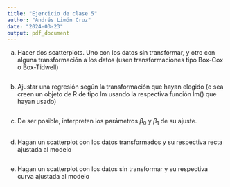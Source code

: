 ```yaml
---
title: "Ejercicio de clase 5"
author: "Andrés Limón Cruz"
date: "2024-03-23"
output: pdf_document
---
```


a) Hacer dos scatterplots. Uno con los datos sin transformar, y otro con alguna transformación a los datos (usen transformaciones tipo Box-Cox o Box-Tidwell)

```r

```

b) Ajustar una regresión según la transformación que hayan elegido (o sea creen un objeto de R de tipo lm usando la respectiva función lm() que hayan usado)

```r

```

c) De ser posible, interpreten los parámetros $\beta_0$ y $\beta_1$ de su ajuste.

```r

```

d) Hagan un scatterplot con los datos transformados y su respectiva recta ajustada al modelo

```r

```

e) Hagan un scatterplot con los datos sin transformar y su respectiva curva ajustada al modelo

```r

```


